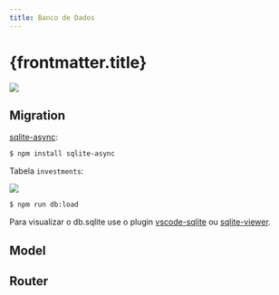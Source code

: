 ```yaml
---
title: Banco de Dados
---
```



# {frontmatter.title}

![](/lp2/imgs/expressjs/db-simple/mvc.png)

<CodeTree src="/codes/expressjs/invest-app-db-simple" />

## Migration

<CodePreview src="/codes/expressjs/invest-app-db-simple/src/database/database.js" />

[sqlite-async](https://www.npmjs.com/package/sqlite-async):

```bash
$ npm install sqlite-async
```

<CodePreview src="/codes/expressjs/invest-app-db-simple/src/database/migration.js" />

Tabela `investments`:

![](/lp2/imgs/expressjs/db-simple/database.png)

<CodePreview src="/codes/expressjs/invest-app-db-simple/src/database/load.js" />

<CodePreview src="/codes/expressjs/invest-app-db-simple/package.json" />

```bash
$ npm run db:load
```

Para visualizar o db.sqlite use o plugin [vscode-sqlite](https://marketplace.visualstudio.com/items?itemName=alexcvzz.vscode-sqlite) ou [sqlite-viewer](https://marketplace.visualstudio.com/items?itemName=qwtel.sqlite-viewer).

## Model

<CodePreview src="/codes/expressjs/invest-app-db-simple/src/models/Investment.js" />

## Router

<CodePreview src="/codes/expressjs/invest-app-db-simple/src/routes.js" />
